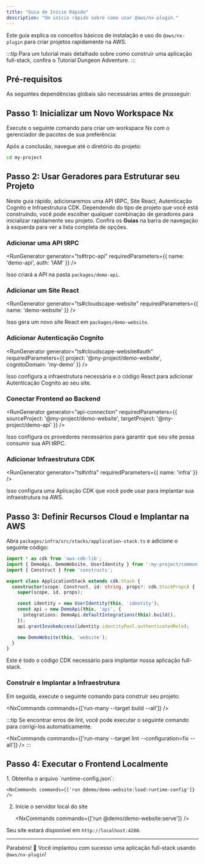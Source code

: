 ```yaml
---
title: "Guia de Início Rápido"
description: "Um início rápido sobre como usar @aws/nx-plugin."
---
```





Este guia explica os conceitos básicos de instalação e uso do `@aws/nx-plugin` para criar projetos rapidamente na AWS.

:::tip
Para um tutorial mais detalhado sobre como construir uma aplicação full-stack, confira o <Link path="get_started/tutorials/dungeon-game/overview">Tutorial Dungeon Adventure</Link>.
:::

## Pré-requisitos

As seguintes dependências globais são necessárias antes de prosseguir:

<Snippet name="prerequisites" />

## Passo 1: Inicializar um Novo Workspace Nx

Execute o seguinte comando para criar um workspace Nx com o gerenciador de pacotes de sua preferência:

<CreateNxWorkspaceCommand workspace="my-project" />

Após a conclusão, navegue até o diretório do projeto:

```sh
cd my-project
```

## Passo 2: Usar Geradores para Estruturar seu Projeto

Neste guia rápido, adicionaremos uma API tRPC, Site React, Autenticação Cognito e Infraestrutura CDK. Dependendo do tipo de projeto que você está construindo, você pode escolher qualquer combinação de geradores para inicializar rapidamente seu projeto. Confira os __Guias__ na barra de navegação à esquerda para ver a lista completa de opções.

### Adicionar uma API tRPC

<RunGenerator generator="ts#trpc-api" requiredParameters={{ name: 'demo-api', auth: 'IAM' }} />

Isso criará a API na pasta `packages/demo-api`.

### Adicionar um Site React

<RunGenerator generator="ts#cloudscape-website" requiredParameters={{ name: 'demo-website' }} />

Isso gera um novo site React em `packages/demo-website`.

### Adicionar Autenticação Cognito

<RunGenerator generator="ts#cloudscape-website#auth" requiredParameters={{ project: '@my-project/demo-website', cognitoDomain: 'my-demo' }} />

Isso configura a infraestrutura necessária e o código React para adicionar Autenticação Cognito ao seu site.

### Conectar Frontend ao Backend

<RunGenerator generator="api-connection" requiredParameters={{ sourceProject: '@my-project/demo-website', targetProject: '@my-project/demo-api' }} />

Isso configura os provedores necessários para garantir que seu site possa consumir sua API tRPC.

### Adicionar Infraestrutura CDK

<RunGenerator generator="ts#infra" requiredParameters={{ name: 'infra' }} />

Isso configura uma Aplicação CDK que você pode usar para implantar sua infraestrutura na AWS.

## Passo 3: Definir Recursos Cloud e Implantar na AWS

Abra `packages/infra/src/stacks/application-stack.ts` e adicione o seguinte código:

```typescript
import * as cdk from 'aws-cdk-lib';
import { DemoApi, DemoWebsite, UserIdentity } from ':my-project/common-constructs';
import { Construct } from 'constructs';

export class ApplicationStack extends cdk.Stack {
  constructor(scope: Construct, id: string, props?: cdk.StackProps) {
    super(scope, id, props);

    const identity = new UserIdentity(this, 'identity');
    const api = new DemoApi(this, 'api', {
      integrations: DemoApi.defaultIntegrations(this).build(),
    });
    api.grantInvokeAccess(identity.identityPool.authenticatedRole);

    new DemoWebsite(this, 'website');
  }
}
```

Este é todo o código CDK necessário para implantar nossa aplicação full-stack.

### Construir e Implantar a Infraestrutura

Em seguida, execute o seguinte comando para construir seu projeto:

<NxCommands commands={['run-many --target build --all']} />

:::tip
Se encontrar erros de lint, você pode executar o seguinte comando para corrigi-los automaticamente.

<NxCommands commands={['run-many --target lint --configuration=fix --all']} />
:::

## Passo 4: Executar o Frontend Localmente

<Steps>
1. Obtenha o arquivo `runtime-config.json`:

    <NxCommands commands={['run @demo/demo-website:load:runtime-config']} />

2. Inicie o servidor local do site

    <NxCommands commands={['run @demo/demo-website:serve']} />
</Steps>

Seu site estará disponível em `http://localhost:4200`.

---

Parabéns! 🎉 Você implantou com sucesso uma aplicação full-stack usando `@aws/nx-plugin`!